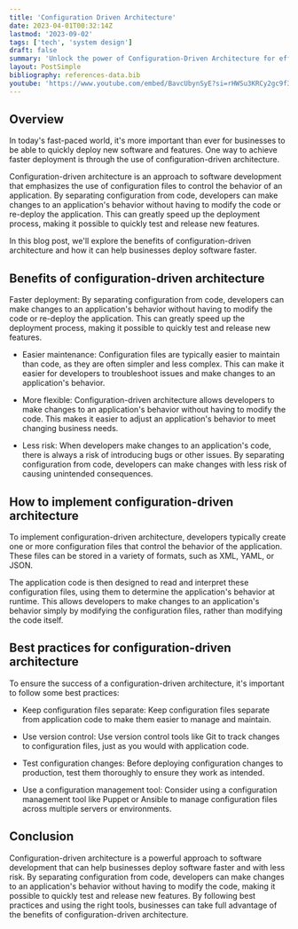 ```yaml
---
title: 'Configuration Driven Architecture'
date: 2023-04-01T00:32:14Z
lastmod: '2023-09-02'
tags: ['tech', 'system design']
draft: false
summary: 'Unlock the power of Configuration-Driven Architecture for efficient, scalable, and adaptive systems. Dive into best practices and implementation tips.'
layout: PostSimple
bibliography: references-data.bib
youtube: 'https://www.youtube.com/embed/BavcUbynSyE?si=rHWSu3KRCy2gc9f3'
---
```


<TOCInline toc={props.toc} asDisclosure />

## Overview

In today's fast-paced world, it's more important than ever for businesses to be able to quickly deploy new software and features. One way to achieve faster deployment is through the use of configuration-driven architecture.

Configuration-driven architecture is an approach to software development that emphasizes the use of configuration files to control the behavior of an application. By separating configuration from code, developers can make changes to an application's behavior without having to modify the code or re-deploy the application. This can greatly speed up the deployment process, making it possible to quickly test and release new features.

In this blog post, we'll explore the benefits of configuration-driven architecture and how it can help businesses deploy software faster.

## Benefits of configuration-driven architecture

Faster deployment: By separating configuration from code, developers can make changes to an application's behavior without having to modify the code or re-deploy the application. This can greatly speed up the deployment process, making it possible to quickly test and release new features.

- Easier maintenance: Configuration files are typically easier to maintain than code, as they are often simpler and less complex. This can make it easier for developers to troubleshoot issues and make changes to an application's behavior.

- More flexible: Configuration-driven architecture allows developers to make changes to an application's behavior without having to modify the code. This makes it easier to adjust an application's behavior to meet changing business needs.

- Less risk: When developers make changes to an application's code, there is always a risk of introducing bugs or other issues. By separating configuration from code, developers can make changes with less risk of causing unintended consequences.

## How to implement configuration-driven architecture

To implement configuration-driven architecture, developers typically create one or more configuration files that control the behavior of the application. These files can be stored in a variety of formats, such as XML, YAML, or JSON.

The application code is then designed to read and interpret these configuration files, using them to determine the application's behavior at runtime. This allows developers to make changes to an application's behavior simply by modifying the configuration files, rather than modifying the code itself.

## Best practices for configuration-driven architecture

To ensure the success of a configuration-driven architecture, it's important to follow some best practices:

- Keep configuration files separate: Keep configuration files separate from application code to make them easier to manage and maintain.

- Use version control: Use version control tools like Git to track changes to configuration files, just as you would with application code.

- Test configuration changes: Before deploying configuration changes to production, test them thoroughly to ensure they work as intended.

- Use a configuration management tool: Consider using a configuration management tool like Puppet or Ansible to manage configuration files across multiple servers or environments.

## Conclusion

Configuration-driven architecture is a powerful approach to software development that can help businesses deploy software faster and with less risk. By separating configuration from code, developers can make changes to an application's behavior without having to modify the code, making it possible to quickly test and release new features. By following best practices and using the right tools, businesses can take full advantage of the benefits of configuration-driven architecture.
